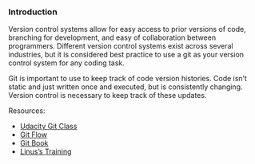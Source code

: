 ### Introduction {-}

Version control systems allow for easy access to prior versions of code, branching for development, and easy of collaboration between programmers. Different version control systems exist across several industries, but it is considered best practice to use a git as your version control system for any coding task. 

Git is important to use to keep track of code version histories. Code isn't static and just written once and executed, but is consistently changing. Version control is necessary to keep track of these updates.  

Resources:

* [Udacity Git Class](https://www.udacity.com/course/how-to-use-git-and-github--ud775)
* [Git Flow](https://datasift.github.io/gitflow/IntroducingGitFlow.html)
* [Git Book](https://git-scm.com/book/en/v2)
* [Linus's Training](https://github.com/linusmarco/git-training/blob/master/src/markdown/slides.md)